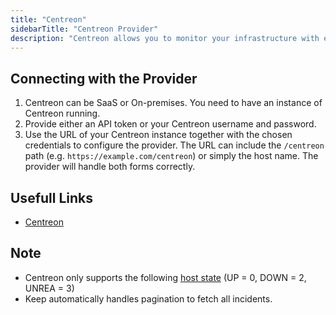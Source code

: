 ```yaml
---
title: "Centreon"
sidebarTitle: "Centreon Provider"
description: "Centreon allows you to monitor your infrastructure with ease."
---
```



<AutoGeneratedSnippet />

## Connecting with the Provider

1. Centreon can be SaaS or On-premises. You need to have an instance of Centreon running.
2. Provide either an API token or your Centreon username and password.
3. Use the URL of your Centreon instance together with the chosen credentials to configure the provider.
   The URL can include the `/centreon` path (e.g. `https://example.com/centreon`)
   or simply the host name. The provider will handle both forms correctly.

## Usefull Links

- [Centreon](https://www.centreon.com/)

## Note

- Centreon only supports the following [host state](https://docs.centreon.com/docs/api/rest-api-v1/#realtime-information) (UP = 0, DOWN = 2, UNREA = 3)
- Keep automatically handles pagination to fetch all incidents.
